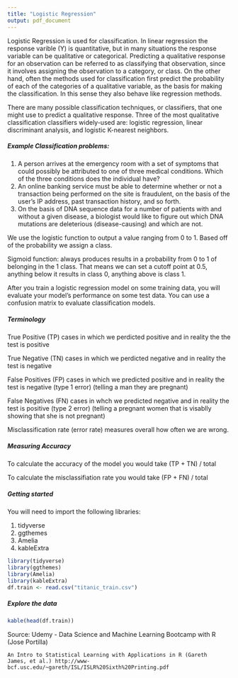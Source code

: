 ```yaml
---
title: "Logistic Regression"
output: pdf_document
---
```

Logistic Regression is used for classification. In linear regression the response varible (Y) is quantitative, but in many situations the response variable can be qualitative or categorical. Predicting a qualitative response for an observation can be referred to as classifying that observation, since it involves assigning the observation to a category, or class. On the other hand, often the methods used for classification first predict the probability of each of the categories of a qualitative variable, as the basis for making the classification. In this sense they also behave like regression methods. 

There are many possible classification techniques, or classifiers, that one might use to predict a qualitative response. Three of the most qualitative classification classifiers widely-used are: logistic regression, linear discriminant analysis, and logistic K-nearest neighbors.

##### Example Classification problems:
1. A person arrives at the emergency room with a set of symptoms that could possibly be attributed to one of three medical conditions. Which of the three conditions does the individual have?
2. An online banking service must be able to determine whether or not a transaction being performed on the site is fraudulent, on the basis of the user’s IP address, past transaction history, and so forth.
3. On the basis of DNA sequence data for a number of patients with and without a given disease, a biologist would like to figure out which DNA mutations are deleterious (disease-causing) and which are not.

We use the logistic function to output a value ranging from 0 to 1. Based off of the probability we assign a class. 

Sigmoid function: always produces results in a probability from 0 to 1 of belonging in the 1 class. That means we can set a cutoff point at 0.5, anything below it results in class 0, anything above is class 1. 

After you train a logistic regression model on some training data, you will evaluate your model's performance on some test data. You can use a confusion matrix to evaluate classification models. 

##### Terminology
True Positive (TP) cases in which we perdicted positive and in reality the the test is positive

True Negative (TN) cases in which we perdicted negative and in reality the test is negative

False Positives (FP) cases in which we predicted positive and in reality the test is negative (type 1 error) (telling a man they are pregnant)

False Negatives (FN) cases in whch we predicted negative and in reality the test is positive (type 2 error) (telling a pregnant women that is visablly showing that she is not pregnant)

Misclassification rate (error rate) measures overall how often we are wrong. 

##### Measuring Accuracy
To calculate the accuracy of the model you would take (TP + TN) / total 

To calculate the misclassifiation rate you would take (FP + FN) / total

##### Getting started
You will need to import the following libraries:

1. tidyverse
2. ggthemes
3. Amelia
4. kableExtra

```r
library(tidyverse)
library(ggthemes)
library(Amelia)
library(kableExtra)
df.train <- read.csv("titanic_train.csv")
```

##### Explore the data
```r
kable(head(df.train))

```





Source: Udemy - Data Science and Machine Learning Bootcamp with R (Jose Portilla)

    An Intro to Statistical Learning with Applications in R (Gareth       James, et al.) http://www-bcf.usc.edu/~gareth/ISL/ISLR%20Sixth%20Printing.pdf